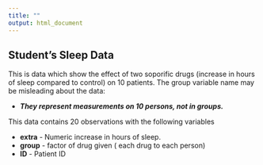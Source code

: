 ```yaml
---
title: ""
output: html_document
---
```



## Student's Sleep Data 

This  is data which show the effect of two soporific drugs (increase in hours of sleep compared to control) on 10 patients. The group variable name may be misleading about the data:

- ***They represent measurements on 10 persons, not in groups.***

This data contains 20 observations with the following variables
        
-  **extra** - Numeric increase in hours of sleep.
-  **group** - factor of drug given ( each drug to each person) 
-  **ID** - Patient ID